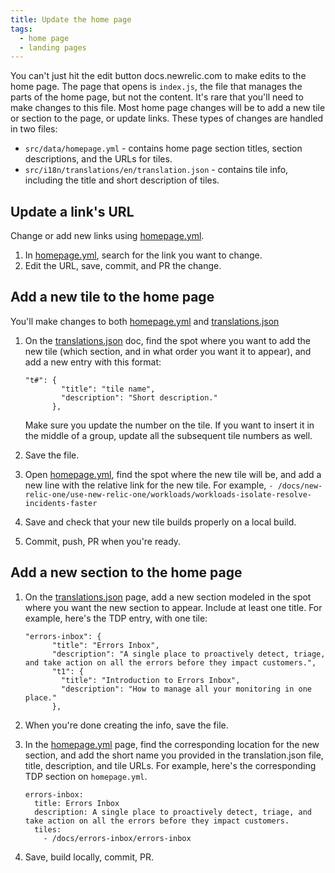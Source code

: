 ```yaml
---
title: Update the home page
tags:
  - home page
  - landing pages
---
```


You can't just hit the edit button docs.newrelic.com to make edits to the home page. The page that opens is `index.js`, the file that manages the parts of the home page, but not the content. It's rare that you'll need to make changes to this file. Most home page changes will be to add a new tile or section to the page, or update links. These types of changes are handled in two files:

- `src/data/homepage.yml` - contains home page section titles, section descriptions, and the URLs for tiles.
- `src/i18n/translations/en/translation.json` - contains tile info, including the title and short description of tiles. 

## Update a link's URL 

Change or add new links using [homepage.yml](https://github.com/newrelic/docs-website/blob/develop/src/data/homepage.yml).

1. In [homepage.yml](https://github.com/newrelic/docs-website/blob/develop/src/data/homepage.yml), search for the link you want to change.
2. Edit the URL, save, commit, and PR the change. 

## Add a new tile to the home page

You'll make changes to both [homepage.yml](https://github.com/newrelic/docs-website/blob/develop/src/data/homepage.yml) and [translations.json](https://github.com/newrelic/docs-website/blob/develop/src/i18n/translations/en/translation.json)

1. On the [translations.json](https://github.com/newrelic/docs-website/blob/develop/src/i18n/translations/en/translation.json) doc, find the spot where you want to add the new tile (which section, and in what order you want it to appear), and add a new entry with this format:

    ```
    "t#": {
            "title": "tile name",
            "description": "Short description."
          },
    ```
    Make sure you update the number on the tile. If you want to insert it in the middle of a group, update all the subsequent tile numbers as well.

2. Save the file.
3. Open [homepage.yml](https://github.com/newrelic/docs-website/blob/develop/src/data/homepage.yml), find the spot where the new tile will be, and add a new line with the relative link for the new tile. For example, `- /docs/new-relic-one/use-new-relic-one/workloads/workloads-isolate-resolve-incidents-faster`
4. Save and check that your new tile builds properly on a local build.
5. Commit, push, PR when you're ready.

## Add a new section to the home page

1. On the [translations.json](https://github.com/newrelic/docs-website/blob/develop/src/i18n/translations/en/translation.json) page, add a new section modeled in the spot where you want the new section to appear. Include at least one title. For example, here's the TDP entry, with one tile:

    ```
    "errors-inbox": {
          "title": "Errors Inbox",
          "description": "A single place to proactively detect, triage, and take action on all the errors before they impact customers.",
          "t1": {
            "title": "Introduction to Errors Inbox",
            "description": "How to manage all your monitoring in one place."
          },
    ```

2. When you're done creating the info, save the file.
3. In the [homepage.yml](https://github.com/newrelic/docs-website/blob/develop/src/data/homepage.yml) page, find the corresponding location for the new section, and add the short name you provided in the translation.json file, title, description, and tile URLs. For example, here's the corresponding TDP section on `homepage.yml`.

    ```
    errors-inbox:
      title: Errors Inbox
      description: A single place to proactively detect, triage, and take action on all the errors before they impact customers.
      tiles:
        - /docs/errors-inbox/errors-inbox
    ```
4. Save, build locally, commit, PR. 

